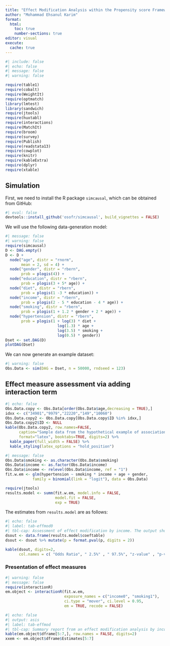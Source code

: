 ```yaml
---
title: "Effect Modification Analysis within the Propensity score Framework"
author: "Mohammad Ehsanul Karim"
format:
  html:
    toc: true
    number-sections: true
editor: visual
execute:
  cache: true
---
```


```r
#| include: false
#| echo: false
#| message: false
#| warning: false

require(table1)
require(cobalt)
require(WeightIt)
require(optmatch)
library(lmtest)
library(sandwich)
require(jtools)
require(huxtabl)
require(interactions)
require(MatchIt)
require(broom)
require(survey)
require(Publish)
require(readstata13)
require(cowplot)
require(knitr)
require(kableExtra)
require(dplyr)
require(xtable)
```

## Simulation

First, we need to install the R package `simcausal`, which can be obtained from GitHub:
```r
#| eval: false
devtools::install_github('osofr/simcausal', build_vignettes = FALSE)
```

We will use the following data-generation model:

```r
#| message: false
#| warning: false
require(simcausal)
D <- DAG.empty()
D <- D + 
  node("age", distr = "rnorm", 
       mean = 2, sd = 4) + 
  node("gender", distr = "rbern", 
       prob = plogis(4)) +
  node("education", distr = "rbern", 
       prob = plogis(3 + 5* age)) +
  node("diet", distr = "rbern", 
       prob = plogis(1 -3 * education)) +
  node("income", distr = "rbern", 
       prob = plogis(2 - 5 * education - 4 * age)) +
  node("smoking", distr = "rbern", 
       prob = plogis(1 + 1.2 * gender + 2 * age)) +
  node("hypertension", distr = "rbern", 
       prob = plogis(1 + log(3) * diet + 
                       log(1.3) * age + 
                       log(3.5) * smoking + 
                       log(0.5) * gender))
Dset <- set.DAG(D)
plotDAG(Dset)
```

We can now generate an example dataset:

```r
#| warning: false
Obs.Data <- sim(DAG = Dset, n = 50000, rndseed = 123)
```


## Effect measure assessment via adding interaction term

```r
#| echo: false
Obs.Data.copy <- Obs.Data[order(Obs.Data$age,decreasing = TRUE),]
idxx <- c("34901","9979","22220","149","10060")
Obs.Data.copy2 <- Obs.Data.copy[Obs.Data.copy$ID %in% idxx,]
Obs.Data.copy2$ID <- NULL
kable(Obs.Data.copy2, row.names=FALSE, 
      caption="Sample data from the hypothetical example of association between hypertension and  smoking, where other variables such as income, age [centered], gender, education and diet also plays a role in the data generation process.\\label{tab:sampledata}", 
      format="latex", booktabs=TRUE, digits=2) %>% 
  kable_paper(full_width = FALSE) %>%
  kable_styling(latex_options = "hold_position")
```

```r
#| message: false
Obs.Data$smoking <- as.character(Obs.Data$smoking)
Obs.Data$income <- as.factor(Obs.Data$income)
Obs.Data$income <- relevel(Obs.Data$income, ref = "1")
fit.w.em <- glm(hypertension ~ smoking * income + age + gender, 
            family = binomial(link = "logit"), data = Obs.Data)

require(jtools)
results.model <- summ(fit.w.em, model.info = FALSE, 
                      model.fit = FALSE,
                      exp = TRUE)
```

The estimates from `results.model` are as follows:

```r
#| echo: false
#| label: tab-effmod0
#| tbl-cap: Assessment of effect modification by income. The output shown from the logistic regression model in a odds ratio scale, where hypertnsion is the outcome, smoking is the exposure, age, gender are confounders, and main effect and interaction term of income and exposure are added. Here the interaction term is significant.
dsout <- data.frame(results.model$coeftable)
dsout <- dsout %>% mutate(p = format.pval(p, digits = 2))

kable(dsout, digits=2, 
      col.names = c( "Odds Ratio", " 2.5%" , " 97.5%", "z-value" , "p-value"))
```



### Presentation of effect measures {.unnumbered}

```r
#| warning: false
#| message: false
require(interactionR)
em.object <- interactionR(fit.w.em, 
                          exposure_names = c("income0", "smoking1"), 
                          ci.type = "mover", ci.level = 0.95, 
                          em = TRUE, recode = FALSE)
```

```r
#| echo: false
#| output: asis
#| label: tab-effmod
#| tbl-cap: Summary report from an effect modification analysis by income when investigating association between one exposure variable (smoking) and outcome hypertension. Adjusted odds ratios are reported for income levels (`high' = 0, and `low' = 1)
kable(em.object$dframe[5:7,], row.names = FALSE, digits=2)
xxem <- em.object$dframe$Estimates[5:7]
```